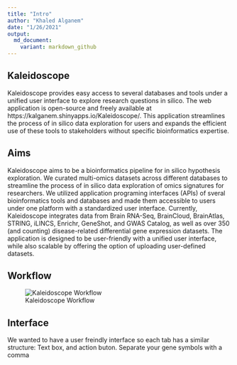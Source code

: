 ```yaml
---
title: "Intro"
author: "Khaled Alganem"
date: "1/26/2021"
output:
  md_document:
    variant: markdown_github
---
```



## Kaleidoscope

Kaleidoscope provides easy access to several databases and tools under a unified user interface to explore research questions in silico. The web application is open-source and freely available at https://kalganem.shinyapps.io/Kaleidoscope/. This application streamlines the process of in silico data exploration for users and expands the efficient use of these tools to stakeholders without specific bioinformatics expertise.


## Aims

Kaleidoscope aims to be a bioinformatics pipeline for in silico hypothesis exploration. We curated multi-omics datasets across different databases to streamline the process of in silico data exploration of omics signatures for researchers. We utilized application programing interfaces (APIs) of sveral bioinformatics tools and databases and made them accessible to users under one platform with a standardized user interface. Currently, Kaleidoscope integrates data from Brain RNA-Seq, BrainCloud, BrainAtlas, STRING, iLINCS, Enrichr, GeneShot, and GWAS Catalog, as well as over 350 (and counting) disease-related differential gene expression datasets. The application is designed to be user-friendly with a unified user interface, while also scalable by offering the option of uploading user-defined datasets.


## Workflow

![Kaleidoscope Workflow](www/assets/images/KS_WorkflowFigure.png)

## Interface

We wanted to have a user freindly interface so each tab has a similar structure: Text box, and action buton. Separate your gene symbols with a comma
